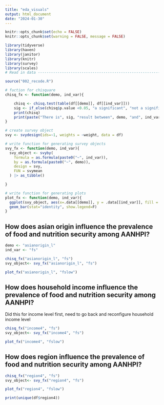 ```yaml
---
title: "eda_visuals"
output: html_document
date: "2024-01-30"
---
```

```r
knitr::opts_chunk$set(echo = FALSE)
knitr::opts_chunk$set(warning = FALSE, message = FALSE) 

library(tidyverse)
library(haven)
library(janitor)
library(knitr)
library(survey)
library(scales)
# Read in data -------------------------------------------------------------------

source("002_recode.R")

# fuction for chisquare
chisq_fx <- function(demo, ind_var){

    chisq <- chisq.test(table(df[[demo]], df[[ind_var]]))
    sig <- if_else(chisq$p.value <0.05, "a significant", "not a significant")
    print(chisq)
    print(paste("There is", sig, "result between", demo, "and", ind_var))
}

# create survey object
svy <- svydesign(ids=~1, weights = ~weight, data = df)

# write function for generating survey objects
svy_fx <- function(demo, ind_var){
  svy_object <- svyby(
    formula = as.formula(paste0("~", ind_var)),
    by = as.formula(paste0("~", demo)),
    design = svy,
    FUN = svymean
  ) |> as_tibble()

}

# write function for generating plots
plot_fx <- function(demo, ind_var){
  ggplot(svy_object, aes(x=.data[[demo]], y = .data[[ind_var]], fill =  '#00BFC4')) + 
  geom_bar(stat="identity", show.legend=F) 
}

```

## How does asian origin influence the prevalence of food and nutrition security among AANHPI?


```r
demo <- "asianorigin_l"
ind_var <- "fs"

chisq_fx("asianorigin_l", "fs")
svy_object<- svy_fx("asianorigin_l", "fs")

plot_fx("asianorigin_l", "fslow")


```

## How does household income influence the prevalence of food and nutrition security among AANHPI?


Did this for income level first, need to go back and reconfigure household income level

```r
chisq_fx("income4", "fs")
svy_object<- svy_fx("income4", "fs")

plot_fx("income4", "fslow")
```

## How does region influence the prevalence of food and nutrition security among AANHPI?


```r
chisq_fx("region4", "fs")
svy_object<- svy_fx("region4", "fs")

plot_fx("region4", "fslow")

print(unique(df$region4))
```